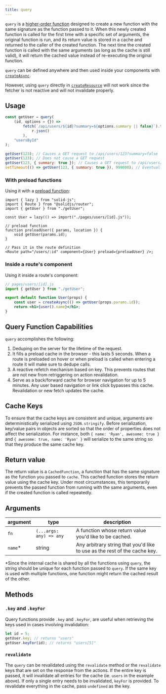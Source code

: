 ```yaml
---
title: query
---
```


`query` is a [higher-order function](https://en.wikipedia.org/wiki/Higher-order_function) designed to create a new function with the same signature as the function passed to it.
When this newly created function is called for the first time with a specific set of arguments, the original function is run, and its return value is stored in a cache and returned to the caller of the created function.
The next time the created function is called with the same arguments (as long as the cache is still valid), it will return the cached value instead of re-executing the original function.

<Callout>

`query` can be defined anywhere and then used inside your components with [`createAsync`](/solid-router/reference/data-apis/create-async).

However, using `query` directly in [`createResource`](/reference/basic-reactivity/create-resource) will not work since the fetcher is not reactive and will not invalidate properly.

</Callout>

## Usage

```js
const getUser = query(
	(id, options = {}) =>
		fetch(`/api/users/${id}?summary=${options.summary || false}`).then((r) =>
			r.json()
		),
	"usersById"
);

getUser(123); // Causes a GET request to /api/users/123?summary=false
getUser(123); // Does not cause a GET request
getUser(123, { summary: true }); // Causes a GET request to /api/users/123?summary=true
setTimeout(() => getUser(123, { summary: true }), 999000); // Eventually causes another GET request to /api/users/123?summary=true
```

### With preload functions

Using it with a [preload function](/solid-router/reference/preload-functions/preload):

```tsx
import { lazy } from "solid-js";
import { Route } from "@solidjs/router";
import { getUser } from "./getUser";

const User = lazy(() => import("./pages/users/[id].js"));

// preload function
function preloadUser({ params, location }) {
	void getUser(params.id);
}

// Pass it in the route definition
<Route path="/users/:id" component={User} preload={preloadUser} />;
```

### Inside a route's component

Using it inside a route's component:

```jsx
// pages/users/[id].js
import { getUser } from "./getUser";

export default function User(props) {
	const user = createAsync(() => getUser(props.params.id));
	return <h1>{user().name}</h1>;
}
```

## Query Function Capabilities

`query` accomplishes the following:

1. Deduping on the server for the lifetime of the request.
2. It fills a preload cache in the browser - this lasts 5 seconds.
   When a route is preloaded on hover or when preload is called when entering a route it will make sure to dedupe calls.
3. A reactive refetch mechanism based on key.
   This prevents routes that are not new from retriggering on action revalidation.
4. Serve as a back/forward cache for browser navigation for up to 5 minutes.
   Any user based navigation or link click bypasses this cache.
   Revalidation or new fetch updates the cache.

## Cache Keys

To ensure that the cache keys are consistent and unique, arguments are deterministically serialized using `JSON.stringify`.
Before serialization, key/value pairs in objects are sorted so that the order of properties does not affect the serialization.
For instance, both `{ name: 'Ryan', awesome: true }` and `{ awesome: true, name: 'Ryan' }` will serialize to the same string so that they produce the same cache key.

## Return value

The return value is a `CachedFunction`, a function that has the same signature as the function you passed to `cache`.
This cached function stores the return value using the cache key.
Under most circumstances, this temporarily prevents the passed function from running with the same arguments, even if the created function is called repeatedly.

## Arguments

| argument | type                    | description                                                               |
| -------- | ----------------------- | ------------------------------------------------------------------------- |
| `fn`     | `(...args: any) => any` | A function whose return value you'd like to be cached.                    |
| `name`\* | string                  | Any arbitrary string that you'd like to use as the rest of the cache key. |

\*Since the internal cache is shared by all the functions using `query`, the string should be unique for each function passed to `query`.
If the same key is used with multiple functions, one function might return the cached result of the other.

## Methods

### `.key` and `.keyFor`

Query functions provide `.key` and `.keyFor`, are useful when retrieving the keys used in cases involving invalidation:

```ts
let id = 5;
getUser.key; // returns "users"
getUser.keyFor(id); // returns "users[5]"
```

### `revalidate`

The `query` can be revalidated using the `revalidate` method or the `revalidate` keys that are set on the response from the actions.
If the entire key is passed, it will invalidate all entries for the cache (ie. `users` in the example above).
If only a single entry needs to be invalidated, `keyFor` is provided.
To revalidate everything in the cache, pass `undefined` as the key.
